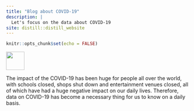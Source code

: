 ```yaml
---
title: "Blog about COVID-19"
description: |
  Let's focus on the data about COVID-19
site: distill::distill_website
---
```


```r
knitr::opts_chunk$set(echo = FALSE)

```


![](covid-19.jpg){width=50}

The impact of the COVID-19 has been huge for people all over the world, with schools closed, shops shut down and entertainment venues closed, all of which have had a huge negative impact on our daily lives. Therefore, data on COVID-19 has become a necessary thing for us to know on a daily basis.
